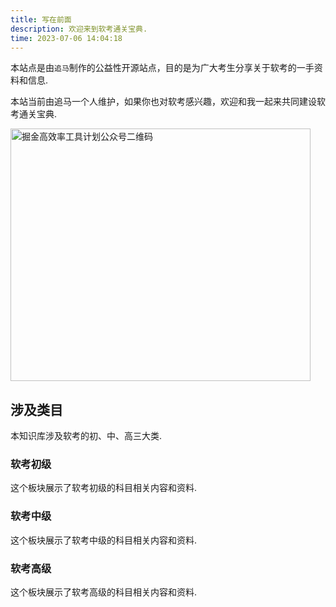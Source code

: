 ```yaml
---
title: 写在前面
description: 欢迎来到软考通关宝典.
time: 2023-07-06 14:04:18
---
```


本站点是由`追马`制作的公益性开源站点，目的是为广大考生分享关于软考的一手资料和信息.

<Callout type="warning">

本站当前由追马一个人维护，如果你也对软考感兴趣，欢迎和我一起来共同建设软考通关宝典.

</Callout>

<Image
  src="/wechat.jpg"
  width="480"
  height="404"
  alt="掘金高效率工具计划公众号二维码"
  priority={true}
/>

## 涉及类目

本知识库涉及软考的初、中、高三大类.

<div className="grid sm:grid-cols-2 gap-4 mt-6">

<Card href="/docs/low-level" disabled>

### 软考初级

这个板块展示了软考初级的科目相关内容和资料.

</Card>

<Card href="/docs/mid-level">

### 软考中级

这个板块展示了软考中级的科目相关内容和资料.

</Card>

<Card href="/docs/high-level" >

### 软考高级

这个板块展示了软考高级的科目相关内容和资料.

</Card>

</div>
